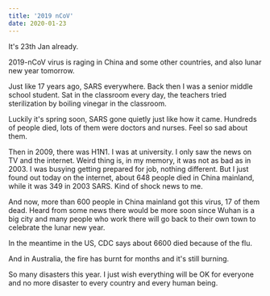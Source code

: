```yaml
---
title: '2019 nCoV'
date: 2020-01-23
---
```


It's 23th Jan already.

2019-nCoV virus is raging in China and some other countries, and also lunar new year tomorrow. 

Just like 17 years ago, SARS everywhere. Back then I was a senior middle school student. Sat in the classroom every day, the teachers tried sterilization by boiling vinegar in the classroom. 

Luckily it's spring soon, SARS gone quietly just like how it came. Hundreds of people died, lots of them were doctors and nurses. Feel so sad about them.

Then in 2009, there was H1N1. I was at university. I only saw the news on TV and the internet. Weird thing is, in my memory, it was not as bad as in 2003. I was busying getting prepared for job, nothing different. But I just found out today on the internet, about 648 people died in China mainland, while it was 349 in 2003 SARS. Kind of shock news to me.

And now, more than 600 people in China mainland got this virus, 17 of them dead. Heard from some news there would be more soon since Wuhan is a big city and many people who work there will go back to their own town to celebrate the lunar new year.

In the meantime in the US, CDC says about 6600 died because of the flu.

And in Australia, the fire has burnt for months and it's still burning.

So many disasters this year. I just wish everything will be OK for everyone and no more disaster to every country and every human being.

